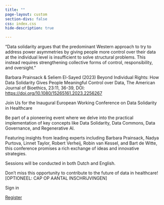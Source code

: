 ```yaml
---
title: ""
page-layout: custom
section-divs: false
css: index.css
hide-description: true

---
```


::: {.hero-banner}


::: {.content-block}

::: {.hero-text}

"Data solidarity argues that the predominant Western approach to try to address power asymmetries by giving people more control over their data at the individual level is insufficient to solve structural problems. This instead requires strengthening collective forms of control, responsibility, and oversight."

Barbara Prainsack & Seliem El-Sayed (2023) Beyond Individual Rights: How Data Solidarity Gives People Meaningful Control over Data, The American Journal of Bioethics, 23:11, 36-39, DOI: [https://doi.org/10.1080/15265161.2023.2256267](resources/prainsack2023beyond.pdf)

:::
:::
:::

::: {.hello-quarto .alt-background}
::: {.content-block}
Join Us for the Inaugural European Working Conference on Data Solidarity in Healthcare

Be part of a pioneering event where we delve into the practical implementation of key concepts like Data Solidarity, Data Commons, Data Governance, and Regenerative AI.

Featuring insights from leading experts including Barbara Prainsack, Nadya Purtova, Linnet Taylor, Robert Verheij, Robin van Kessel, and Bart de Witte, this conference promises a rich exchange of ideas and innovative strategies.

Sessions will be conducted in both Dutch and English.

Don’t miss this opportunity to contribute to the future of data in healthcare! [OPTIONEEL: CAP OP AANTAL INSCHRIJVINGEN]


Sign in <zelf formuliertje maken op de website>

::: {.hero-buttons}
[Register](https://forms.gle/TZARpMHVcGkZhfj99){.btn-action-primary .btn-action .btn .btn-success .btn-lg role="button"}
::: 
:::
:::